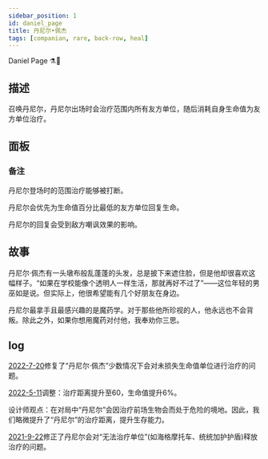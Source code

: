 ```yaml
---
sidebar_position: 1
id: daniel_page
title: 丹尼尔•佩杰
tags: [companian, rare, back-row, heal]
---
```


Daniel Page ⚗︎🦰 

<!--truncate-->



<CardBasics cardKey={id}/>


## 描述

召唤丹尼尔，丹尼尔出场时会治疗范围内所有友方单位，随后消耗自身生命值为友方单位治疗。

## 面板


<LevelComponent/>


<CardDynamicTable cardKey={id}/>


<CardComplexTable cardKey={id}/>

### 备注

丹尼尔登场时的范围治疗能够被打断。

丹尼尔会优先为生命值百分比最低的友方单位回复生命。

丹尼尔的回复会受到敌方嘲讽效果的影响。


## 故事

丹尼尔·佩杰有一头墩布般乱蓬蓬的头发，总是披下来遮住脸，但是他却很喜欢这幅样子。“如果在学校能像个透明人一样生活，那就再好不过了”——这位年轻的男巫如是说。但实际上，他很希望能有几个好朋友在身边。

丹尼尔最拿手且最感兴趣的是魔药学。对于那些他所珍视的人，他永远也不会背叛。除此之外，如果你想用魔药对付他，我奉劝你三思。


## log

[2022-7-20](/blog/220720-update-annc#fix)修复了“丹尼尔·佩杰”少数情况下会对未损失生命值单位进行治疗的问题。

[2022-5-11](/blog/220511-update-annc#adjustment)调整：治疗距离提升至60，生命值提升6%。

设计师观点：在对局中“丹尼尔”会因治疗前场生物会而处于危险的境地。因此，我们略微提升了“丹尼尔”的治疗距离，提升生存能力。

[2021-9-22](/blog/210922-update-annc#fix)修正了丹尼尔会对“无法治疗单位”(如海格摩托车、统统加护护盾)释放治疗的问题。
